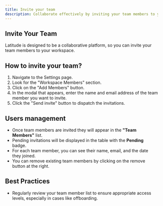 ```yaml
---
title: Invite your team
description: Collaborate effectively by inviting your team members to your Latitude workspace.
---
```


## Invite Your Team

Latitude is designed to be a collaborative platform, so you can invite your team members to your workspace. 

## How to invite your team?

1. Navigate to the Settings page.
1. Look for the "Workspace Members" section.
1. Click on the "Add Members" button.
1. In the modal that appears, enter the name and email address of the team member you want to invite.
1. Click the "Send invite" button to dispatch the invitations.

## Users management

- Once team members are invited they will appear in the **"**Team Members**"** list.
- Pending invitations will be displayed in the table with the **Pending** badge.
- For each team member, you can see their name, email, and the date they joined.
- You can remove existing team members by clicking on the remove button at the right.

## Best Practices

- Regularly review your team member list to ensure appropriate access levels, especially in cases like offboarding.
